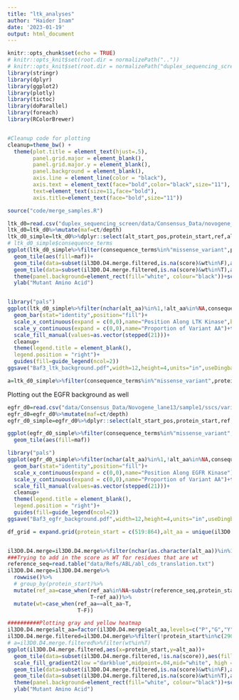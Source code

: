 ```yaml
---
title: "ltk_analyses"
author: "Haider Inam"
date: '2023-01-19'
output: html_document
---
```


```r
knitr::opts_chunk$set(echo = TRUE)
# knitr::opts_knit$set(root.dir = normalizePath(".."))
# knitr::opts_knit$set(root.dir = normalizePath("duplex_sequencing_screen/"))
library(stringr)
library(dplyr)
library(ggplot2)
library(plotly)
library(tictoc)
library(doParallel)
library(foreach)
library(RColorBrewer)


#Cleanup code for plotting
cleanup=theme_bw() +
  theme(plot.title = element_text(hjust=.5),
        panel.grid.major = element_blank(),
        panel.grid.major.y = element_blank(),
        panel.background = element_blank(),
        axis.line = element_line(color = "black"),
        axis.text = element_text(face="bold",color="black",size="11"),
        text=element_text(size=11,face="bold"),
        axis.title=element_text(face="bold",size="11"))

source("code/merge_samples.R")

```

```r
ltk_d0=read.csv("duplex_sequencing_screen/data/Consensus_Data/novogene_lane16b/Sample7_combined/sscs/variant_caller_outputs/variants_unique_ann.csv",header = T)
ltk_d0=ltk_d0%>%mutate(maf=ct/depth)
ltk_d0_simple=ltk_d0%>%dplyr::select(alt_start_pos,protein_start,ref,alt,ref_aa,alt_aa,consequence_terms,ct,depth,maf)
# ltk_d0_simple$consequence_terms
ggplot(ltk_d0_simple%>%filter(consequence_terms%in%"missense_variant",protein_start>=518,protein_start<=670),aes(x=protein_start,y=alt_aa))+
  geom_tile(aes(fill=maf))+
  geom_tile(data=subset(il3D0.D4.merge.filtered,is.na(score)&wt%in%F),aes(color="white"),linetype = "solid",color="white", fill = "gray90", alpha = 0.8)+
  geom_tile(data=subset(il3D0.D4.merge.filtered,is.na(score)&wt%in%T),aes(color="white"),linetype = "solid",color="white", fill = "yellow", alpha = 0.4)+
  theme(panel.background=element_rect(fill="white", colour="black"))+scale_x_continuous(name="Residue on the ABL Kinase",limits=c(242,493),expand=c(0,0))+
  ylab("Mutant Amino Acid")


library("pals")
ggplot(ltk_d0_simple%>%filter(nchar(alt_aa)%in%1,!alt_aa%in%NA,consequence_terms%in%"missense_variant",protein_start>=518,protein_start<=670),aes(x=protein_start,y=ct,fill=factor(alt_aa)))+
  geom_bar(stat="identity",position="fill")+
  scale_x_continuous(expand = c(0,0),name="Position Along LTK Kinase",breaks=c(242,300,350,400,450,490))+
  scale_y_continuous(expand = c(0,0),name="Proportion of Variant AA")+theme(plot.title = element_text(hjust = 0.5))+
  scale_fill_manual(values=as.vector(stepped(21)))+
  cleanup+
  theme(legend.title = element_blank(),
  legend.position = "right")+
  guides(fill=guide_legend(ncol=2))
ggsave("Baf3_ltk_background.pdf",width=12,height=4,units="in",useDingbats=F)

a=ltk_d0_simple%>%filter(consequence_terms%in%"missense_variant",protein_start>=518,protein_start<=670)
```

Plotting out the EGFR background as well
```r
egfr_d0=read.csv("data/Consensus_Data/Novogene_lane13/sample1/sscs/variant_caller_outputs/variants_unique_ann.csv")
egfr_d0=egfr_d0%>%mutate(maf=ct/depth)
egfr_d0_simple=egfr_d0%>%dplyr::select(alt_start_pos,protein_start,ref,alt,ref_aa,alt_aa,consequence_terms,ct,depth,maf)

ggplot(egfr_d0_simple%>%filter(consequence_terms%in%"missense_variant",protein_start>=730,protein_start<=870),aes(x=protein_start,y=alt_aa))+
  geom_tile(aes(fill=maf))

library("pals")
ggplot(egfr_d0_simple%>%filter(nchar(alt_aa)%in%1,!alt_aa%in%NA,consequence_terms%in%"missense_variant",protein_start>=730,protein_start<=870),aes(x=protein_start,y=ct,fill=factor(alt_aa)))+
  geom_bar(stat="identity",position="fill")+
  scale_x_continuous(expand = c(0,0),name="Position Along EGFR Kinase")+
  scale_y_continuous(expand = c(0,0),name="Proportion of Variant AA")+theme(plot.title = element_text(hjust = 0.5))+
  scale_fill_manual(values=as.vector(stepped(21)))+
  cleanup+
  theme(legend.title = element_blank(),
  legend.position = "right")+
  guides(fill=guide_legend(ncol=2))
ggsave("Baf3_egfr_background.pdf",width=12,height=4,units="in",useDingbats=F)


```




```r
df_grid = expand.grid(protein_start = c(519:864),alt_aa = unique(il3D0.D4$alt_aa))


il3D0.D4.merge=il3D0.D4.merge%>%filter(nchar(as.character(alt_aa))%in%1,protein_start>=242,protein_start<=494)
###Trying to add in the score as WT for residues that are wt
reference_seq=read.table("data/Refs/ABL/abl_cds_translation.txt")
il3D0.D4.merge=il3D0.D4.merge%>%
  rowwise()%>%
  # group_by(protein_start)%>%
  mutate(ref_aa=case_when(ref_aa%in%NA~substr(reference_seq,protein_start,protein_start),
                          T~ref_aa))%>%
  mutate(wt=case_when(ref_aa==alt_aa~T,
                      T~F))

##########Plotting gray and yellow heatmap
il3D0.D4.merge$alt_aa=factor(il3D0.D4.merge$alt_aa,levels=c("P","G","Y","W","F","V","L","I","A","T","S","Q","N","M","C","E","D","R","K","H"))
il3D0.D4.merge.filtered=il3D0.D4.merge%>%filter(!protein_start%in%c(290:305))
# a=il3D0.D4.merge.filtered%>%filter(wt%in%T)
ggplot(il3D0.D4.merge.filtered,aes(x=protein_start,y=alt_aa))+
  geom_tile(data=subset(il3D0.D4.merge.filtered,!is.na(score)),aes(fill=netgr_obs))+
  scale_fill_gradient2(low ="darkblue",midpoint=.04,mid="white", high ="red",name="Net growth rate")+
  geom_tile(data=subset(il3D0.D4.merge.filtered,is.na(score)&wt%in%F),aes(color="white"),linetype = "solid",color="white", fill = "gray90", alpha = 0.8)+
  geom_tile(data=subset(il3D0.D4.merge.filtered,is.na(score)&wt%in%T),aes(color="white"),linetype = "solid",color="white", fill = "yellow", alpha = 0.4)+
  theme(panel.background=element_rect(fill="white", colour="black"))+scale_x_continuous(name="Residue on the ABL Kinase",limits=c(242,493),expand=c(0,0))+
  ylab("Mutant Amino Acid")
```


